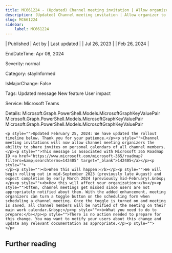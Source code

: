 ```yaml
---
title: MC661224 - (Updated) Channel meeting invitation | Allow organizer to send a channel meeting invite to everyone in team
description: (Updated) Channel meeting invitation | Allow organizer to send a channel meeting invite to everyone in team
slug: MC661224
sidebar:
    label: MC661224
---
```



| Published | Act by | Last updated |
| Jul 26, 2023 |  | Feb 26, 2024 |

EndDateTime: Apr 08, 2024

Severity: normal

Category: stayInformed

IsMajorChange: False

Tags: Updated message New feature User impact

Service: Microsoft Teams

Details: Microsoft.Graph.PowerShell.Models.MicrosoftGraphKeyValuePair Microsoft.Graph.PowerShell.Models.MicrosoftGraphKeyValuePair Microsoft.Graph.PowerShell.Models.MicrosoftGraphKeyValuePair

```
<p style="">Updated February 25, 2024: We have updated the rollout timeline below. Thank you for your patience.</p><p style="">Channel meeting invitations will now allow channel meeting organizers the ability to share invites on personal calendars of all channel members.</p><p style="">This message is associated with Microsoft 365 Roadmap ID <a href="https://www.microsoft.com/microsoft-365/roadmap?filters=&amp;searchterms=142405" target="_blank">142405</a></p><p style="">
</p><p style=""><b>When this will happen:</b></p><p style="">We will begin rolling out in mid-September 2023 (previously late August) and expect completion by early March 2024 (previously mid-February).&nbsp;</p><p style=""><b>How this will affect your organization:</b></p><p style="">Often, channel meetings get missed since users are not appropriately notified about them. With the added enhancement, meeting organizers can turn a toggle button on the scheduling form when scheduling a channel meeting. Once the toggle is turned on and meeting is saved, all channel members will be notified of the meeting on their main work calendar.&nbsp;</p><p style=""><b>What you need to do to prepare:</b></p><p style="">There is no action needed to prepare for this change. You may want to notify your users about this change and update any relevant documentation as appropriate.</p><p style="">
</p>
```

## Further reading
